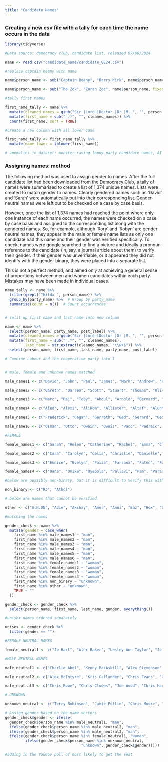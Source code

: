```yaml
---
title: "Candidate Names"
---
```


### Creating a new csv file with a tally for each time the name occurs in the data

```r

library(tidyverse)

#Data source: democracy club, candidate list, released 07/06/2024

name <- read.csv("candidate_name/candidate_GE24.csv")

```

```r

#replace captain beany with name

name$person_name <- sub("Captain Beany", "Barry Kirk", name$person_name, fixed = TRUE)

name$person_name <- sub("The Zok", "Zoran Zoc", name$person_name, fixed = TRUE)

#tally first names

first_name_tally <- name %>%
  mutate(cleaned_names = gsub("Sir |Lord |Doctor |Dr |M. ", "", person_name)) %>% 
  mutate(first_name = sub(" .*", "", cleaned_names)) %>%  
  count(first_name, sort = TRUE)  

#create a new column with all lower case

first_name_tally <- first_name_tally %>%
  mutate(name_lower = tolower(first_name))

# anomalies in dataset: monster raving loony party candidate names, AI steve, emperor of india prince, Wing Commander (RTD) Fred Ramsey

```

### Assigning names: method

The following method was used to assign gender to names. After the full candidate list had been downloaded from the Democracy Club, a tally of names were summarised to create a list of 1,374 unique names. Lists were created to match gender to names. Clearly gendered names such as 'David' and 'Sarah' were automatically put into their corresponding list. Gender-neutral names were left out to be checked on a case by case basis.

However, once the list of 1,374 names had reached the point where only one instance of each name occurred, the names were checked on a case by case basis and assigned to the corresponding list along with the gendered names. So, for example, although 'Rory' and 'Robyn' are gender neutral names, they appear in the male or female name lists as only one candidate had this name and their gender was verified specifically. To check, names were google searched to find a picture and ideally a pronoun reference to the candidate (in, say, a journal article about them) to verify their gender. If their gender was unverifiable, or it appeared they did not identify with the gender binary, they were placed into a separate list.

This is not a perfect method, and aimed only at achieving a general sense of proportions between men and women candidates within each party. Mistakes may have been made in individual cases.

```r

name_tally <- name %>%
  filter(grepl("^Hilda ", person_name)) %>%  
  group_by(party_name) %>%  # Group by party_name
  summarise(count = n())  # Count occurrences


# split up first name and last name into new column

name <- name %>%
  select(person_name, party_name, post_label) %>%
  mutate(cleaned_names = gsub("Sir |Lord |Doctor |Dr |M. ", "", person_name)) %>% 
  mutate(first_name = sub(" .*", "", cleaned_names),
         last_name = str_extract(cleaned_names, "\\w+$")) %>%
  select(person_name, first_name, last_name, party_name, post_label)

# Combine Labour and the cooperative party into 1


# male, female and unknown names matched

male_names1 <- c("David", "John", "Paul", "James", "Mark", "Andrew", "Richard", "Michael", "Ian", "Stephen", "Steve", "Peter", "Simon", "Robert", "Tom", "Ben", "Jonathan", "Andy", "Matthew", "Mike", "Martin", "Neil", "Tony", "Dan", "Daniel", "Christopher", "Jack", "Matt", "Tim", "Adam", "Graham", "Alan", "Craig", "Luke", "Edward", "Gary", "Nigel")

male_names2 <- c("Gareth", "Darren", "Scott", "Stuart", "Thomas", "Oliver", "Rob", "Bill", "Jason", "Kevin", "Nicholas", "Dave", "George", "Jim", "Josh", "Keith", "Mohammed", "Barry", "Jeremy", "Brian", "Charles", "Colin", "Philip", "Alexander", "Anthony", "Bob", "Ed", "Guy", "Henry", "Pete", "Phil", "Roger", "Will", "William", "Jon", "Liam", "Patrick", "Stewart", "Shaun", "Trevor", "Alastair", "Dominic", "Frank", "Gavin", "Iain", "Jacob", "Jake", "Jeff", "Karl", "Malcolm", "Steven", "Adrian", "Damian", "Joshua", "Khalid", "Kieran", "Marcus", "Alistair", "Callum", "Carl", "Clive", "Declan", "Donald", "Duncan", "Gordon", "Grant", "Greg", "Hamish", "Harry", "Lewis", "Martyn", "Owen", "Samuel", "Tommy", "Benjamin", "Brandon", "Brendan", "Connor", "Derek", "Geoff", "Gregory", "Joseph")

male_names3 <- c("Marc", "Raj", "Toby", "Abdul", "Arnold", "Bernard", "Bradley", "Douglas", "Dylan", "Eddie", "Freddie", "Garry", "Glen", "Imran", "Johnny", "Justin", "Keir", "Kenneth", "Laurence", "Leo", "Mick", "Muhammad", "Nathan", "Niall", "Robbie", "Rupert", "Timothy", "Amir", "Angus", "Antonio", "Arthur", "Bobby", "Brent", "Brett", "Conor", "Conrad", "Damien", "Darryl", "Dean", "Desmond", "Doug", "Earl", "Edmund", "Edwin", "Eric", "Ethan", "Geoffrey", "Gerald", "Glenn", "Grahame", "Howard", "Hugo", "Joel", "Jordan", "Ken", "Khalil", "Kieron", "Kyle", "Lawrence", "Louie", "Mathew", "Mohamed", "Mohammad", "Muhammed", "Naveed", "Norman", "Oscar", "Phillip", "Raymond", "Rich", "Rod", "Ron", "Roy", "Russ", "Seamus", "Sebastian", "Shane", "Theo", "Victor", "Wayne", "Wesley", "Ahmed", "Aidan", "Alasdair", "Alberto", "Alfred", "A.", "AI", "Aadil", "Abbas", "Abdoul", "Abdulla", "Abul", "Ade", "Adedotun", "Afzal", "Ahmet", "Ahsan", "Ajaz", "Ajmal", "Akeel", "Akhlaque", "Akhmed", "Al")

male_names4 <- c("Aled", "Alexi", "AliRom", "Allister", "Altaf", "Alun", "Alyn", "Ameet", "Amjad", "Ammar", "Amrit", "Andre", "Andrei", "Anil", "Anwarul", "Archibald", "Arnie", "Arran", "Arron", "Asa", "Ashvir", "Athar", "Atif", "Attic", "Attiq", "Aubrey", "Audel", "Augustine", "Austin", "Ayoub", "Azhar", "Azmat", "Babar", "Baggy", "Bambos", "Barmy", "Barney", "Baron", "Bart", "Bastôn", "Bayo", "Benedict", "Benet", "Bim", "Blair", "Blaise", "Blake", "Brad", "Brenden", "Bret", "Brook", "Bruce", "Byron", "Cade", "Cahal", "Calum", "Calvin", "Cam", "Carlo", "Carne", "Cas", "Cathal", "Caz", "Chan", "Charith", "Chas", "Chaz", "Ciaran", "Citizen", "Clayton", "Cliff", "Cole", "Collan", "Colum", "Count", "Cris", "Crispian", "Dafydd", "Dai", "Dale", "Damon", "Darshan", "Daud", "Davinder", "Dawud", "Debojyoti", "Denis", "Dennis", "Des", "Dharmanand", "Dhruv", "Dhruva", "Dick", "Dickie", "Dillan", "Dino", "Dipesh", "Dom", "Dominick", "Donal", "Donnie", "Draeyk", "Drummond", "Dáire", "Ehtashamul", "Ejel", "Elliott", "Ellis", "Emmett", "Emperor", "Eraj", "Erik", "Ertan", "Eugene", "Ewan", "Ezechiel", "Fabian", "Fabio", "Faisal", "Faraz", "Farooq", "Fergal", "Fesl", "Filson", "Franck", "Fred")

male_names5 <- c("Frederick", "Gagan", "Garreth", "Ged", "Gerard", "Gez", "Ghazi", "Giane", "Gideon", "Giles", "Giuseppe", "Glyn", "Gregor", "Grumpus", "Gulvinder", "Gurinder", "Gus", "Gwenton", "Gwyn", "Habib", "Hamilton", "Hans", "Harbant", "Hari", "Haroun", "Harrison", "Hassan", "Heiko", "Helmi", "Hersh", "Hoo-Ray", "Horatio", "Howling", "Huge", "Iconic", "Iddrisu", "Ieuan", "Iftikhar", "Imad", "Imtiaz", "Ioan", "Iolo", "Iqbal", "Irakli", "Irfan", "Irwen", "Isaac", "Ishtiaq", "Issan", "Ivan", "Jackson", "Jag", "Jaginder", "Jahir", "Jamal", "Jamie-Lee", "Janus", "Javed", "Jed", "Jeevun", "Jeffrey", "Jehad", "Jenner", "Jerome", "Jerry", "Jesse", "Job", "Jody", "Johnathan", "Johno", "Jonathon", "Jonny", "Josiah", "Jovan", "Kabeer", "Kaine", "Kamel", "Kamran", "Kane", "Kanishka", "Kashif", "Kayode", "Kaz", "Kefentse", "Keiron", "Kelvin", "Ketankumar", "Kevan", "Khandu", "Kieren", "King", "Kiran", "Kit", "Knigel", "Korin", "Kuldev", "Kwaku", "Kyn", "Lalit", "Lance", "Larry", "Lars", "Laurent", "Laurie", "Lenny", "Leslie", "Lester", "Lincoln", "Lionel", "Lloyd", "Lorenzo", "Louis", "Lucas", "Lucian", "Luigi", "Lynden", "Maciej", "Mal", "Malachy", "Mamun", "Manny", "Manu", "Maqsood", "Marco", "Markus", "Mattie", "Matty", "Maurice", "Maxwell", "Mayuran", "Mehmood", "Merv", "Mian", "Michal", "Miles", "Minhajul", "Mitchell", "Mocky", "Mohhamed", "Monty", "Moui-Tabrizy", "Mustafa", "Mustaque", "Muzafar", "Myles", "Nagarjun", "Nagender", "Nahim", "Najmul", "Narinder", "Nasri", "Navdeep", "Navendu", "Navid", "Neale", "Neill", "Neville", "Niel", "Nimal", "Nisar", "Nizam", "Noah", "Nurul", "Obi", "Olivio", "Olli", "Ollie", "Olusola", "Omar")

male_names6 <- c("Osman", "Otto", "Owain", "Owais", "Paco", "Padraic", "Parham", "Parmjit", "Pedro", "Pelé", "Perran", "Pierce", "Piers", "Prabhdeep", "Prad", "Praful", "Primesh", "Priyank", "Psychobilly", "Qazi", "Rahoul", "Raja", "Rajesh", "Rajiv", "Ralph", "Ranil", "Ravaldeep", "Ravi", "Reginald", "Rehman", "Reza", "Rhodri", "Riad", "Rio", "Rishi", "Rizvi", "Roberto", "Roderick", "Rodney", "Roh", "Ronnie", "Rory", "Rowland", "Ruairi", "Ruraidh", "Ryk", "Saba", "Sadat", "Saiham", "Samsuzzaman", "Sandesh", "Saqib", "Sarajulhaq", "Satbir", "Sathish", "Sayeed", "Senthil", "Seyi", "Shafaei", "Shafat", "Shaffaq", "Shailesh", "Shakeel", "Shakir", "Sham", "Shangara", "Shasha", "Shaz", "Shazu", "Sheikh", "Sherief", "Shesh", "Shockat", "Sid", "Sidney", "Sojan", "Somon", "Spencer", "Stan", "Stanley", "Steffan", "Stevan", "Steward", "Sukhinder", "Suneil", "Surjit", "Sushil", "Séamas", "Tad", "Talat", "Tam", "Tan", "Tarek", "Tarik", "Tariq", "Tarun", "Tasos", "Tauqeer", "Tayab", "Teck", "Ted", "Theodore", "Thom", "Tiger", "Titus", "Tobias", "Tobie", "Todd", "Toqueer", "Torcuil", "Torsten", "Tosh", "Tristram", "Uday", "Udo", "Ukonu", "Ulysse", "Umair", "Umar", "Vinay", "Vinayak", "Vipul", "Vivek", "Vusi", "Wael", "Waheed", "Wais", "Wajad", "Wajahat", "Warinder", "Waseem", "Wes", "Wil", "Wing", "Wisdom", "Yas", "Yasin", "Yemi", "Yoel", "Yousaff", "Yousef", "Yousuf", "Zack", "Zaf", "Zaffar", "Zafran", "Zaid", "Zain", "Zak", "Zbigniew", "Zen", "Zhafaran", "Zohaib", "Zoran", "Zubir", "Zuffar", "Zulfikar", "Sadik", "Niko", "Adnan", "Hanif", "Amin", "Asif", "Antony", "Sean", "Allan", "Tomos", "Julian", "Alec", "Terence", "Fraser", "Olly", "Leon", "Aftab", "Felix", "Anand", "Ross", "Euan", "Don", "Syed", "Golam", "Vikas", "Elwyn", "Billy", "Nick", "Stefan", "Kenny", "Zahid", "Jay", "Graeme")

#FEMALE

female_names1 <- c("Sarah", "Helen", "Catherine", "Rachel", "Emma", "Claire", "Caroline", "Kate", "Laura", "Rebecca", "Lucy", "Amanda", "Jane", "Anna", "Hannah", "Julie", "Ruth", "Elizabeth", "Louise", "Karen", "Alison", "Angela", "Anne", "Jennifer", "Liz", "Maria", "Emily", "Joanna", "Lisa", "Sally", "Charlotte", "Christine", "Clare", "Debbie", "Julia", "Mary", "Susan", "Ann", "Jan", "Kim", "Lauren", "Pippa", "Rosie", "Vicky", "Victoria", "Wendy", "Cat", "Diana", "Elaine", "Fiona", "Jessica", "Katherine", "Katie", "Linda", "Lorraine", "Lynn", "Maureen", "Melanie", "Natalie", "Alexandra", "Amy", "Andrea", "Becca", "Carol", "Dawn", "Denise", "Ellie", "Gillian", "Heather", "Hilary", "Jayne", "Jill", "Kelly", "Lorna", "Michelle", "Pamela", "Patricia", "Samantha", "Sandra", "Sara","Sophie", "Sue", "Teresa", "Vanessa", "Yvonne", "Alice", "Amelia", "Angie", "Bridget", "Carla", "Christina", "Donna", "Georgie", "Helena", "Holly", "Jackie", "Jade", "Janet", "Janice", "Jenny", "Joy", "Katharine", "Kirsty", "Lara", "Margaret", "Marie", "Maxine", "Nadia", "Nancy", "Natasha", "Nicola", "Pauline", "Rachael", "Stephanie", "Vicki", "Yasmin", "Aisha", "Anita", "Anne-Marie", "Anneliese", "Annie", "Becky", "Caitlin")

female_names2 <- c("Cara", "Carolyn", "Celia", "Christie", "Danielle", "Deborah", "Deirdre", "Diane", "Eleanor", "Erin", "Esther", "Eva", "Fay", "Fionna", "Gemma", "Georgia", "Georgina", "Gina", "Gloria", "Harriet", "Hazel", "Imogen", "Irene", "Isobel", "Izzy", "Jacqueline", "Jemma", "Jen", "Judith", "Judy", "June", "Kathleen", "Kathryn", "Kayleigh", "Kiera", "Leanne", "Lizzie", "Lois", "Lyn", "Lynda", "Maggie", "Marianne", "Maya", "Mona", "Monica", "Olivia", "Paula", "Penelope", "Penny", "Phoebe", "Rowena", "Sharon", "Sheila", "Shona", "Siobhan", "Sonia", "Sophia", "Stella", "Suzanne", "Tessa", "Thérèse", "Zoe", "Aarti", "Abigail", "Adele", "Alicia", "Alixandra", "Allison", "Aasha", "Aasiya", "Abena", "Abi", "Abtisam", "Adria", "Aheesha", "Aishat", "Albati", "Amie", "Ammi", "Ange", "Angeliki", "Aysha", "Ani", "Anja", "Anna-Maria", "Annaliese", "Annette", "Antoinette", "Antonia", "Anum", "Aphra", "April", "Apsana", "Aroma", "Aruhan", "Asha", "Ayesha", "Barbara", "Beatrice", "Beccy", "Bell", "Bella", "Bernadette", "Beth", "Bianca", "Brenda", "Cadewyn", "Caitriona", "Candice", "Carissma", "Carline", "Carolyne", "Carolynn", "Caron", "Cassi", "Cassie", "Cate", "Cath", "Cathy", "Chantal", "Charley", "Charmaine", "Chelsea", "Chelsey", "Cheney", "Cherilyn", "Cheryl", "Cheryl-Ann", "Chi", "Chika", "Chipiliro", "Chloe", "Chloe-Jane", "Chloe-Louise", "Chrishni", "Clareine", "Claudia", "Colette", "Cordelia", "Corinthia", "Corri", "Daisy", "Damola", "Danni", "Danuta", "Deanna", "Debra", "Deidre", "Desi", "Devenne", "Devina", "Dine", "Dionne", "Dominie", "Déirdre", "Eishar", "Ekua", "Ellen", "Elsie", "Emma-Jane", "Emmie", "Ese", "Esme")

female_names3 <- c("Eunice", "Evelyn", "Faiza", "Farzana", "Faten", "Faye", "Felicity", "Fennie", "Feryal", "Fleur", "Flick", "Flo", "Florence", "Francesca", "Francoise", "Freya", "Gabrielle", "Gail", "Gayathri", "Gemma-Jane", "Gen", "Geraldine", "Gerri", "Giovanna", "Gurpreet", "Hajira", "Halima", "Hanna", "Harpreet", "Harriett", "Hayley", "Heidi", "Hema", "Hillary", "Hina", "Holly-Mae", "Irenea", "Isabel", "Isabella", "Isabelle", "Issy", "Ivana", "Jabu", "Jacqui", "Jamila", "Janey", "Jaswinder", "Javeria", "Jeannine", "Jenifer", "Jessie", "Jilleane", "Joan", "Joani", "Joanne", "Jodie", "Johanna", "Josie", "Ju", "Juliet", "Justine", "Kamala", "Kamla", "Karin", "Kathrine", "Kathy", "Katrina", "Katy", "Kelda", "Kellie-Jay", "Kemi", "Khalila", "Khobi", "Kirith", "Kirsteen", "Kirsten", "Kristy", "Kulsum", "Lady", "Laura-Beth", "Laura-Louise", "Layla", "Leena", "Leila", "Lex", "Leyla", "Leza", "Lia", "Lilian", "Lillian", "Linsey", "Lizzi", "Llinos", "Lola", "Lynne", "Maahwish", "Maddison", "Magdaline", "Mahtab", "Malihah", "Manda", "Mandy", "Manuela", "Marian", "Marianna", "Marie-Clair", "Marilyn", "Marion", "Marisa", "Marsha", "Martha", "Maryse", "Mehmoona", "Mehreen", "Mhairi", "Miatta", "Mims", "Miranda", "Miriam", "Moira", "Momtaz", "Moni", "Morgan", "Munira", "Muryam", "Nada", "Nanda", "Nandita", "Naomi", "Naranee", "Nariese", "Natalia", "Nataly", "Nathalie", "Naushabah", "Neena", "Nesil", "Netty", "Nia", "Niamh", "Nicky", "Nida", "Noor", "Nora", "Nuala", "Nupur", "Nus")

female_names4 <- c("Oana", "Onike", "Oyebola", "Pallavi", "Pam", "Paras", "Paulette", "Pavitar", "Peggy", "Perveen", "Petra", "Philippa", "Pinder", "Polly", "Poppy", "Preet", "Priti", "Rabina", "Reetendra", "Rehiana", "Reva", "Rhea", "Rhiannon", "Ria", "Rizwana", "Robyn", "Rochelle", "Roisin", "Rosalind", "Rosalinda", "Rose", "Rosemary", "Rosena", "Rosey", "Roxanne", "Roz", "Ruby", "Rufia", "Rumi", "Rupa", "Rushanara", "Ráichéal", "Sabah", "Sabeena", "Sabi", "Sabira", "Saj", "Sally-Ann", "Sameera", "Samia", "Sangeet", "Sanjana", "Sasjkia", "Saskia", "Satvir", "Scarlett", "Seema", "Selaine", "Seonaid", "Serena", "Shabana", "Shaghofta", "Shakeela", "Shama", "Shan", "Shanaz", "Shanell", "Shannon", "Sharifah", "Sharmen", "Shazna", "Sheridan", "Sherrie", "Sheryll", "Shivani", "Shâo-Lan", "Sian", "Signe", "Simita", "Simran", "Siobhain", "Siobhán", "Siân", "Smita", "Sonya", "Sorcha-Lucy", "Stacy", "Stefanie", "Steph", "Stephani", "Suella", "Sureena", "Sushila", "Syeda", "Sylvia", "Taghrid", "Taiwo", "Talia", "Tania", "Tanushka", "Tanya", "Tara", "Tara-Jane", "Te", "Thalia", "Thangam", "Thea", "Theresa", "Thirza", "Tilly", "Tina", "Tonia", "Tor", "Tulip", "Uma", "Una", "Veronica", "Vikki", "Virginia", "Vivien", "Vivienne", "Vix", "Wera", "Yolande", "Yuan", "Yvette", "Zara", "Zarah", "Zarmeena", "Zebunisa", "Zia", "Zoë", "Zöe", "Áine", "Órfhlaith", "Catrin", "Jess", "Iris", "Mags")

#below are possibly non-binary, but it is difficult to verify this with confidence

non_binary <- c("RJ", "Athol")

# below are names that cannot be verified

other <- c("A.N.ON", "Adie", "Akshay", "Amer", "Anni", "Baz", "Bex", "Bharatkumar", "Binka", "Dee", "Gwen", "Harl", "Hoz", "Kombat", "Mariatu", "Morven", "Mykel", "Nagbea", "Rayyan", "Sandy", "Shaukat", "Si", "Tamas", "Taukir", "Vaz", "Zephyr")

#matching the names 

gender_check <- name %>%
  mutate(gender = case_when(
    first_name %in% male_names1 ~ "man",
    first_name %in% male_names2 ~ "man",
    first_name %in% male_names3 ~ "man",
    first_name %in% male_names4 ~ "man",
    first_name %in% male_names5 ~ "man",
    first_name %in% male_names6 ~ "man",
    first_name %in% female_names1 ~ "woman",
    first_name %in% female_names2 ~ "woman",
    first_name %in% female_names3 ~ "woman",
    first_name %in% female_names4 ~ "woman",
    first_name %in% non_binary ~ "unknown",
    first_name %in% other ~ "unknown",
    TRUE ~ ""
  ))

gender_check <- gender_check %>%
  select(person_name, first_name, last_name, gender, everything())

#unisex names ordered separately

unisex <- gender_check %>%
  filter(gender == "")

#FEMALE NEUTRAL NAMES

female_neutral1 <- c("Jo Hart", "Alex Baker", "Lesley Ann Taylor", "Jo White", "Tracy Kelly", "Ash Jones", "Jo Bird", "Gita Gordon", "Ali Griffiths", "Alex Fawbert", "Naz Shah", "Gill Leek", "Valerie Gray", "Kerry McCarthy", "Jai Breitnauer", "Sam Ammar", "Jo Stevens", "Meg Shepherd-Foster", "Tracey Hague", "Gill Westcott", "Kay Lauer", "Gill German", "Kay Wesley", "Lesley Backhouse", "Sam Casey-Rerhaye", "Tracey Little", "Alex Mayer", "Tracy Gilbert", "Jo Mowat", "Jo Phillips", "Mel Dawkins", "Pat Cullen", "Lesley Rollings", "Morag McRae", "Meg Hillier", "Sam Lee", "Sammy Barry-Mears", "Jo Robb", "Naz Panju", "Alex Bulat", "Lesley Woodburn", "Nic Cook", "Alix Dearing", "Kerry Elizabeth Harrison", "Sasha Watson", "Jo Platt", "Jean Branch", "Jo Smith", "Chris Northwood", "Kerry Postlewhite", "Rowan McLaughlin", "Alix Mathieson", "Ash Haynes", "Frances Bonney", "Frances Lasok", "Kerry Ann Vosper", "Jean Annlyne Misseys Blackbeard", "Alex Brewer", "Nikki Da Costa", "Alex Davies-Jones", "Gill Furniss", "Sam Banks", "Frances Kneller", "Lesley Veronica", "Bev England", "Alex Sufit", "Leigh Ingham", "Bev White", "Jo Barton", "Sam Goggin", "Jo McKenna", "Nikki Brooke", "Ash Routh", "Valerie Vaz", "Meg Powell-Chandler", "Gita Joshi", "Ashley Dalton", "Mel Allcott", "Morag Chugg", "Toni Brodelle")

#MALE NEUTRAL NAMES

male_neutral1 <- c("Charlie Abel", "Kenny MacAskill", "Alex Stevenson", "Chris Philipsborn", "Lee Anderson", "Lee Alan Huntbach", "Chris Nevile", "Robin Millar", "Alex Harrison", "Ray Saint", "Jamie McNamee", "Francis Chubb", "Joe Taylor", "Ryan North", "Ryan Warren", "Gerry Carroll", "Eóin Millar", "Ray Georgeson", "Reggie Adams", "Chris Collin", "Tahir Ali", "Qasim Mohammed Esak", "Lee Dargue", "Rhys Burriss", "Sam Rushworth", "Jamie McGowan", "Chris Webb", "Chris Green", "Joe Salmon", "Alex Burghart", "Robin Tilbrook", "Chris Elmore", "Ashley Fox", "Leigh Redman", "Charlie Dewhirst", "Chris Ward", "Ashley Ridley", "Ray Brady", "Christian Wakeford", "Chris Evans", "Lindsay Whittle", "Jamie Stone", "Lee Canning", "Sam Coates", "Alex Wilson", "Alex Barros-Curtis", "Elliot Colburn", "Ashley Dickenson", "Mel Stride", "Tristan Osborne", "Alex Chalk", "Max Wilkinson", "Chris Chilton", "Chris Brody", "Nic Puntis", "Lindsay Hoyle", "Robin Adamson", "Sasha Jolliffe Yasawi", "Lee Lavery", "Jamie Orange", "Drew Thomas Gilchrist", "Lee Barron", "Lee Forster", "Chris Lofts", "Lee Daniel Gibbs", "Chris Philp", "Sam Holland", "Lee Stranders", "Jamie Mulhall", "Joe Naitta", "Sam Ward", "Chris Williamson", "Lee Pitcher", "Chris Coghlan", "Ashley James Payne", "Chris Tough", "Sam Bastow", "Chris Law", "Naz Anis-Miah", "Ryan Blackadder", "Danny Smith", "Les Beaumont", "Sam Habeeb", "Joe Bhangu", "Tahir Maher", "Danny Donnelly", "Sammy Wilson", "Tahir Mirza", "Chris Scott", "Jai Singh", "Danny Kruger", "Chris Murray", "Alex Martin", "Cameron Rose", "Lee Evans", "Charlie Davis", "Sam Gabriel", "Christian Hacking", "Ryan Coogan", "Chris Dey", "Lee Bunker", "Toni Giugliano", "Alex Just", "Alex Deane", "Chris McFarling", "Robin Moss", "Pat O'Connor", "Chris Sermanni", "Danny Raja", "Hal Hooberman", "Chris Farmer", "Chris Stephens")

male_neutral2 <- c("Alex McIntyre", "Kris Callander", "Chris Evans", "Chris Annous", "Sam Peters", "Alex Ballinger", "Ryan Ashley Priest", "Robin Lambert", "Chris Noyce", "Alex Diner", "Alex Cunliffe", "Noel Willcox", "Joe Emmett", "Joe Morris", "Chris Furlong", "Chris Lucas", "Charlie Clinton", "Sunny Brar", "Chris Burnicle", "Sam David Woods-Brass", "Alex Wilson", "Jas Athwal", "Chris McEleny", "Drew Hendry", "Joe Robertson", "Cameron Palin", "Max Jefferson Nelson", "Terry Stacy", "Jamie Rickelton", "Chris Adams", "Joe Powell", "Ali Abdulla", "Rowan Adam Halstead", "Chris Foren", "Chris Howley", "Alex Sobel", "Reggie Harry Wray", "Sam Firth", "Chris Whiteside", "Chris Bell", "Lee Anthony Farmer", "Max Chauhan", "Danny Sweeney", "Danny Bowman", "Sam Gorst", "Joe Owens", "Cameron Glasgow", "Charlie Evans", "Chris Passmore", "Sam Easterby-Smith", "Sunny Virk", "Francis Whitefoot", "Mo Waqas", "Chris Curtis", "Max Windsor-Peplow", "Jamie Dobson", "Lee Raymond James Dillon", "Ali Avaei", "Ashton Hektor Muncaster", "Mad Hatter", "Sam Nicholson", "Chris Hilditch", "Ashton Victor Howick", "Tristan Morrow", "Ash Leaning", "Alex Easton", "Chris Bradburn", "Sunny Moon-Schott", "Lee Rowley", "Alex Zychowski", "Chris Hinchliff", "Ash Cartman", "Sam Carling", "Elliot Alister Tong", "Noel Matthews", "Jamie Osborn", "Sam Harvey", "Alex Norris", "Sam Al-Hamdani", "Alex Armitage", "Chris Goodall", "Alex Kerr", "Alex Moore", "Jamie Luke Needle", "Joe Biddulph", "Joe Cronin", "Charlie Murphy", "Lee Jamie Roberts", "Chris Taylor", "Chris Jones", "Chris Bryant", "Qasim Ajmi", "Lee Martin Taylor", "Chris French", "Danny Clarke", "Chris Copeman")

male_neutral3 <- c("Chris Rowe", "Chris Clowes", "Joe Wood", "Chris Harwood", "Lee Francis Derrick", "Christian Vassie", "Aaron Jacob", "Sam Christmas", "Sam Chapman", "Lee Waters", "Waqas Ali Khan", "Alex Wagner", "Mad Mike Young", "Ryan Kett", "Robin Jackson", "Chandra Sekhar Muvvala", "Max McLoughlin", "Mel Lucas", "Robin Swann", "Chris Carter-Chapman", "Chris Twells", "Chris Hazzard", "Lee John Clark", "Rhys Rhobat Baker", "Chris Brown", "Chris Harrison", "Terry Jermy", "Alex Clarkson", "Joe Greenhalgh", "Pat Moloney", "Chris Kane", "Ashley Walker", "Chris McDonald", "Joe Dancey", "Chandra Kanneganti", "Sam Harper-Wallis", "Noel Sands", "Joe Hudson-Small", "Chris Clarkson", "Chris Eynon", "Ryan Powell", "Les Willis", "Ryan Jude", "Ryan Trower", "Cameron Thomas", "Pat McCarthy", "Charlie West", "Chris Wongsosaputro", "Lee Dunning", "Eóin Tennyson", "Danny Boy Beales", "Chris French", "Joe Joseph", "Ray Nock", "Chris Loder", "Chris Wills", "Aaron Mafi", "Chris Barfoot", "Danny Chambers", "Ashley Thompson", "Charlie Maynard", "Pat McFadden", "Danny Moloney", "Leigh Whitehouse", "Sam Andrew Wood", "Hal Aenas Mayne")

# UNKNOWN

unknown_neutral <- c("Terry Robinson", "Jamie Pullin", "Chris Moore", "Jamie Alan Hinton-Wardle", "Charlie Caiger", "Kris Stone", "Chris Baddon", "Robin Burnham", "Gerry Cullen", "Lee Moffitt", "Ryan Ahmad", "Ray Bolster", "Chris Whaley", "Chris Ward Nicholson", "Ray James", "Chris Carter", "Ali Khan", "Chris Johnston", "Mel Todd", "Rowan Fitton", "Chris Bovill", "Chris Magness", "Jas Alduk", "Sam Harding")

# Assign gender based on the name vectors
gender_check$gender <- ifelse(
  gender_check$person_name %in% male_neutral1, "man",
  ifelse(gender_check$person_name %in% male_neutral2, "man",
  ifelse(gender_check$person_name %in% male_neutral3, "man",
  ifelse(gender_check$person_name %in% female_neutral1, "woman",
         ifelse(gender_check$person_name %in% unknown_neutral, 
                                  "unknown", gender_check$gender)))))

#adding in the YouGov poll of most likely to get the seat


```

